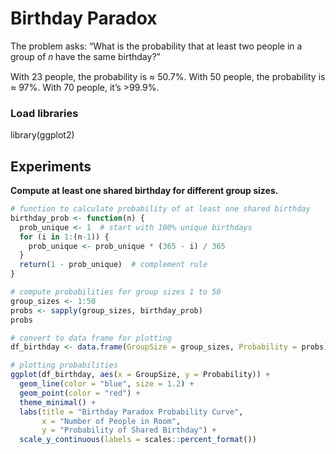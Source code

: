 # Birthday Paradox
The problem asks:
"What is the probability that at least two people in a group of 𝑛 have the same birthday?"

With 23 people, the probability is ≈ 50.7%.
With 50 people, the probability is ≈ 97%.
With 70 people, it's >99.9%.

### Load libraries
library(ggplot2)

## Experiments
**Compute at least one shared birthday for different group sizes.**
```r
# function to calculate probability of at least one shared birthday
birthday_prob <- function(n) {
  prob_unique <- 1  # start with 100% unique birthdays
  for (i in 1:(n-1)) {
    prob_unique <- prob_unique * (365 - i) / 365
  }
  return(1 - prob_unique)  # complement rule
}

# compute probabilities for group sizes 1 to 50
group_sizes <- 1:50
probs <- sapply(group_sizes, birthday_prob)
probs

# convert to data frame for plotting
df_birthday <- data.frame(GroupSize = group_sizes, Probability = probs)

# plotting probabilities
ggplot(df_birthday, aes(x = GroupSize, y = Probability)) +
  geom_line(color = "blue", size = 1.2) +
  geom_point(color = "red") +
  theme_minimal() +
  labs(title = "Birthday Paradox Probability Curve",
       x = "Number of People in Room",
       y = "Probability of Shared Birthday") +
  scale_y_continuous(labels = scales::percent_format())
```

